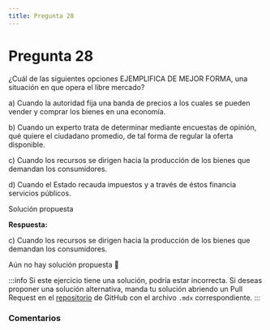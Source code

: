 ```yaml
---
title: Pregunta 28
---
```



# Pregunta 28

<div className="exercise">
¿Cuál de las siguientes opciones EJEMPLIFICA DE MEJOR FORMA, una situación en que opera el
libre mercado?

a) Cuando la autoridad fija una banda de precios a los cuales se pueden vender y comprar los
bienes en una economía.

b) Cuando un experto trata de determinar mediante encuestas de opinión, qué quiere el
ciudadano promedio, de tal forma de regular la oferta disponible.

c) Cuando los recursos se dirigen hacia la producción de los bienes que demandan los
consumidores.

d) Cuando el Estado recauda impuestos y a través de éstos financia servicios públicos.
</div>

<MDXDetails>
<summary>Solución propuesta</summary>

<div className="exercise">

**Respuesta:**

c) Cuando los recursos se dirigen hacia la producción de los bienes que demandan los
consumidores.

Aún no hay solución propuesta 🥲
</div>

:::info
Si este ejercicio tiene una solución, podría estar incorrecta. Si deseas proponer una solución alternativa, manda tu solución abriendo
un Pull Request en el [repositorio](https://github.com/crow-rojas/apuntes-fundamentals/pulls) de GitHub con el archivo
`.mdx` correspondiente.
:::

</MDXDetails>

### Comentarios

<Disqus
  url="https://crow-rojas.github.io/apuntes-fundamentals/docs/engineering/economics/exercises/2019-2/p28"
  identifier="docs/engineering/economics/exercises/2019-2/p28"
  title="2019-2 Economia - Pregunta 28"
/>
